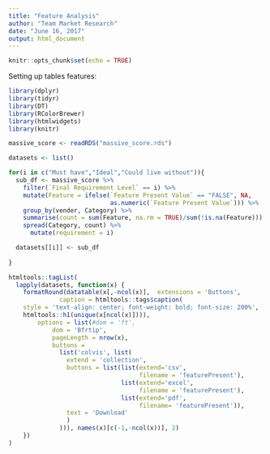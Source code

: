 ```yaml
---
title: "Feature Analysis"
author: "Team Market Research"
date: "June 16, 2017"
output: html_document
---
```


```r
knitr::opts_chunk$set(echo = TRUE)
```


Setting up tables features:


```r
library(dplyr)
library(tidyr)
library(DT)
library(RColorBrewer)
library(htmlwidgets)
library(knitr)

massive_score <- readRDS("massive_score.rds")

datasets <- list()

for(i in c("Must have","Ideal","Could live without")){
  sub_df <- massive_score %>%
    filter(`Final Requirement Level` == i) %>%
    mutate(Feature = ifelse(`Feature Present Value` == "FALSE", NA,
                            as.numeric(`Feature Present Value`))) %>%
    group_by(vender, Category) %>%
    summarise(count = sum(Feature, na.rm = TRUE)/sum(!is.na(Feature))) %>%
    spread(Category, count) %>%
      mutate(requirement = i)

  datasets[[i]] <- sub_df
    
}

htmltools::tagList(
  lapply(datasets, function(x) {
    formatRound(datatable(x[,-ncol(x)],  extensions = 'Buttons',
              caption = htmltools::tags$caption(
    style = 'text-align: center; font-weight: bold; font-size: 200%',
    htmltools::h1(unique(x[ncol(x)]))),
        options = list(#dom = 'ft',
            dom = 'Bfrtip',
            pageLength = nrow(x),
            buttons =
              list('colvis', list(
                extend = 'collection',
                buttons = list(list(extend='csv',
                                    filename = 'featurePresent'),
                               list(extend='excel',
                                    filename = 'featurePresent'),
                               list(extend='pdf',
                                    filename= 'featurePresent')),
                text = 'Download'
                )
              ))), names(x)[c(-1,-ncol(x))], 2)
    })
)
```



